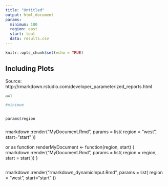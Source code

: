 ---
title: "Untitled"
output: html_document
params:
  minimum: 100
  region: east
  start: teat
  data: results.csv
---

```{r setup, include=FALSE}
knitr::opts_chunk$set(echo = TRUE)
```


## Including Plots

Source: http://rmarkdown.rstudio.com/developer_parameterized_reports.html

```{r pressure, echo=FALSE}

a=1

#minimum


params$region

```

#####
rmarkdown::render("MyDocument.Rmd", params = list(
  region = "west",
  start="start"
))

or as function
renderMyDocument <- function(region, start) {
  rmarkdown::render("MyDocument.Rmd", params = list(
    region = region,
    start = start
  ))
}

```{r}

```

rmarkdown::render("rmarkdown_dynamicInput.Rmd", params = list(
  region = "west",
  start="start"
))

